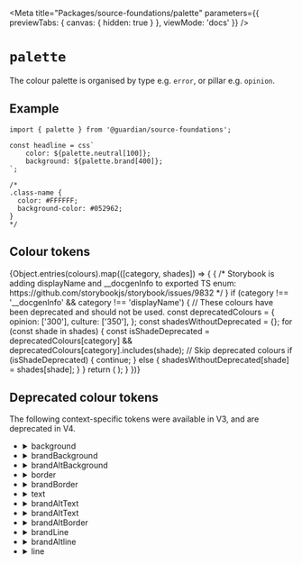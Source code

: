 
<Meta
	title="Packages/source-foundations/palette"
	parameters={{ previewTabs: { canvas: { hidden: true } }, viewMode: 'docs' }}
/>

# `palette`

The colour palette is organised by type e.g. `error`, or pillar e.g. `opinion`.

## Example

```tsx
import { palette } from '@guardian/source-foundations';

const headline = css`
	color: ${palette.neutral[100]};
	background: ${palette.brand[400]};
`;

/*
.class-name {
  color: #FFFFFF;
  background-color: #052962;
}
*/
```

## Colour tokens

<Story name="palette">
	<ColorPalette>
		{Object.entries(colours).map(([category, shades]) => {
			{
				/* Storybook is adding displayName and __docgenInfo to exported TS enum:
			https://github.com/storybookjs/storybook/issues/9832 */
			}
			if (category !== '__docgenInfo' && category !== 'displayName') {
				// These colours have been deprecated and should not be used.
				const deprecatedColours = {
					opinion: ['300'],
					culture: ['350'],
				};
				const shadesWithoutDeprecated = {};
				for (const shade in shades) {
					const isShadeDeprecated =
						deprecatedColours[category] &&
						deprecatedColours[category].includes(shade);
					// Skip deprecated colours
					if (isShadeDeprecated) {
						continue;
					} else {
						shadesWithoutDeprecated[shade] = shades[shade];
					}
				}
				return (
					<ColorItem
						key={category}
						title={category}
						colors={{ ...shadesWithoutDeprecated }}
					/>
				);
			}
		})}
	</ColorPalette>
</Story>

## Deprecated colour tokens

The following context-specific tokens were available in V3, and are deprecated in V4.

<ul>
	<li>
		<details>
			<summary>background</summary>
			background.primary, background.secondary, background.inverse, background.ctaPrimary,
			background.ctaPrimaryHover, background.ctaSecondary, background.ctaSecondaryHover,
			background.ctaTertiaryHover, background.input, background.inputChecked
		</details>
	</li>
	<li>
		<details>
			<summary>brandBackground</summary>
			brandBackground.primary, brandBackground.ctaPrimary, brandBackground.ctaPrimaryHover,
			brandBackground.ctaSecondary, brandBackground.ctaSecondaryHover, brandBackground.ctaTertiaryHover,
			brandBackground.inputChecked
		</details>
	</li>
	<li>
		<details>
			<summary>brandAltBackground</summary>
			brandAltBackground.primary, brandAltBackground.ctaPrimary, brandAltBackground.ctaPrimaryHover,
			brandAltBackground.ctaSecondary, brandAltBackground.ctaSecondaryHover, brandAltBackground.ctaTertiaryHover
		</details>
	</li>
	<li>
		<details>
			<summary>border</summary>
			border.primary, border.secondary, border.success, border.error, border.ctaTertiary,
			border.input, border.inputChecked, border.inputHover, border.inputActive, border.focusHalo
		</details>
	</li>
	<li>
		<details>
			<summary>brandBorder</summary>
			brandBorder.primary, brandBorder.secondary, brandBorder.success, brandBorder.error,
			brandBorder.ctaTertiary, brandBorder.input, brandBorder.inputChecked, brandBorder.inputHover
		</details>
	</li>
	<li>
		<details>
			<summary>text</summary>
			text.primary, text.supporting, text.success, text.error, text.ctaPrimary, text.ctaSecondary,
			text.ctaTertiary, text.anchorPrimary, text.anchorSecondary, text.userInput,
			text.inputLabel, text.inputError, text.inputLabelSupporting, text.inputChecked,
			text.inputHover, text.groupLabel, text.groupLabelSupporting, text.newsInverse
			text.inputChecked, text.inputHover
		</details>
	</li>
	<li>
		<details>
			<summary>brandAltText</summary>
			brandText.primary, brandText.supporting, brandText.success, brandText.error,
			brandText.ctaPrimary, brandText.ctaSecondary, brandText.ctaTertiary, brandText.anchorPrimary,
			brandText.anchorPrimaryHover, brandText.userInput, brandText.inputLabel, brandText.inputLabelSupporting
		</details>
	</li>
	<li>
		<details>
			<summary>brandAltText</summary>
			brandAltText.primary, brandAltText.supporting, brandAltText.ctaPrimary, brandAltText.ctaSecondary,
			brandAltText.ctaTertiary, brandAltText.anchorPrimary
		</details>
	</li>
	<li>
		<details>
			<summary>brandAltBorder</summary>
			brandAltBorder.ctaTertiary
		</details>
	</li>
	<li>
		<details>
			<summary>brandLine</summary>
			brandLine.primary
		</details>
	</li>
	<li>
		<details>
			<summary>brandAltline</summary>
			brandAltline.primary
		</details>
	</li>
	<li>
		<details>
			<summary>line</summary>
			line.primary
		</details>
	</li>
</ul>
